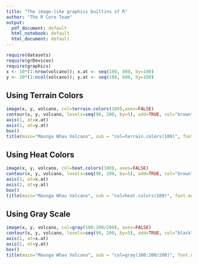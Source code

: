 ```yaml
---
title: "The image-like graphics builtins of R"
author: "The R Core Team"
output:
  pdf_document: default
  html_notebook: default
  html_document: default
---
```


```r
require(datasets)
require(grDevices) 
require(graphics)
x <- 10*(1:nrow(volcano)); x.at <- seq(100, 800, by=100)
y <- 10*(1:ncol(volcano)); y.at <- seq(100, 600, by=100)
```

## Using Terrain Colors

```r
image(x, y, volcano, col=terrain.colors(100),axes=FALSE)
contour(x, y, volcano, levels=seq(90, 200, by=5), add=TRUE, col="brown")
axis(1, at=x.at)
axis(2, at=y.at)
box()
title(main="Maunga Whau Volcano", sub = "col=terrain.colors(100)", font.main=4)
```

## Using Heat Colors

```r
image(x, y, volcano, col=heat.colors(100), axes=FALSE)
contour(x, y, volcano, levels=seq(90, 200, by=5), add=TRUE, col="brown")
axis(1, at=x.at)
axis(2, at=y.at)
box()
title(main="Maunga Whau Volcano", sub = "col=heat.colors(100)", font.main=4)
```

## Using Gray Scale

```r
image(x, y, volcano, col=gray(100:200/200), axes=FALSE)
contour(x, y, volcano, levels=seq(90, 200, by=5), add=TRUE, col="black")
axis(1, at=x.at)
axis(2, at=y.at)
box()
title(main="Maunga Whau Volcano", sub = "col=gray(100:200/200)", font.main=4)
```

